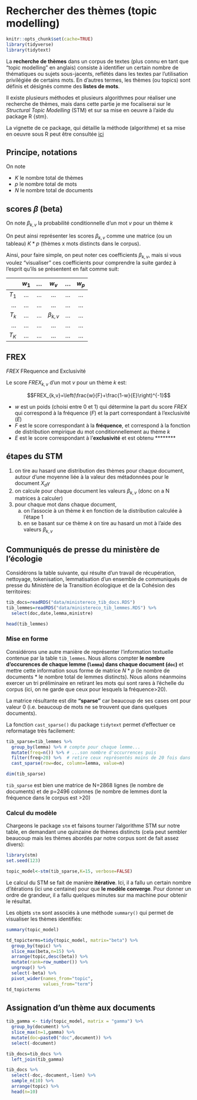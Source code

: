 # Rechercher des thèmes (topic modelling)

```r
knitr::opts_chunk$set(cache=TRUE)
library(tidyverse)
library(tidytext)
```

La **recherche de thèmes** dans un corpus de textes (plus connu en tant que "topic modelling" en anglais) consiste à identifier un certain nombre de thématiques ou sujets sous-jacents, reflétés dans les textes par l'utilisation privilégiée de certains mots. En d'autres termes, les thèmes (ou topics) sont définis et désignés comme des **listes de mots**.

Il existe plusieurs méthodes et plusieurs algorithmes pour réaliser une recherche de thèmes, mais dans cette partie je me focaliserai sur le *Structural Topic Modelling* (STM) et sur sa mise en oeuvre à l'aide du package R \{stm}.

La vignette de ce package, qui détaille la méthode (algorithme) et sa mise en oeuvre sous R peut être consultée [ici](https://cran.r-project.org/web/packages/stm/vignettes/stmVignette.pdf)

## Principe, notations

On note 

- $K$ le nombre total de thèmes
- $p$ le nombre total de mots
- $N$ le nombre total de documents

## scores $\beta$ (beta)

On note $\beta_{k,v}$ la probabilité conditionnelle d'un mot $v$ pour un thème $k$

On peut ainsi représenter les scores $\beta_{k,v}$ comme une matrice (ou un tableau) $K*p$ (thèmes x mots distincts dans le corpus).

Ainsi, pour faire simple, on peut noter ces coefficients $\beta_{k,v}$, mais si vous voulez "visualiser" ces coefficients pour comprendre la suite gardez à l'esprit qu'ils se présentent en fait comme suit:


|     |$w_1$|...  |$w_v$        |...  |$w_p$|
|----:|:---:|:---:|:-----------:|:---:|:---:|
|$T_1$|...  |...  |...          |...  |...  |
|...  |...  |...  |...          |...  |...  |
|$T_k$|...  |...  |$\beta_{k,v}$|...  |...  |
|...  |...  |...  |...          |...  |...  |
|$T_K$|...  |...  |...          |...  |...  |


## FREX

$FREX$ FRequence and Exclusivité

Le score $FREX_{k,v}$ d'un mot $v$ pour un thème $k$ est: 

$$FREX_{k,v}=\left(\frac{w}{F}+\frac{1-w}{E}\right)^{-1}$$

- $w$ est un poids (choisi entre 0 et 1) qui détermine la part du score $FREX$ qui correspond à la fréquence ($F$) et la part correspondant à l'exclusivité ($E$)
- $F$ est le score correspondant à la **fréquence**, et correspond à la fonction de distribution empirique du mot conditionnellement au thème $k$
- $E$ est le score correspondant à l'**exclusivité** et est obtenu ********


## étapes du STM

1. on tire au hasard une distribution des thèmes pour chaque document, autour d'une moyenne liée à la valeur des métadonnées pour le document $X_d\gamma$
2. on calcule pour chaque document les valeurs $\beta_{k,v}$ (donc on a N matrices à calculer)
3. pour chaque mot dans chaque document, 
    a. on l'associe à un thème $k$ en fonction de la distribution calculée à l'étape 1 
    b. en se basant sur ce thème $k$ on tire au hasard un mot à l'aide des valeurs $\beta_{k,v}$ 


## Communiqués de presse du ministère de l'écologie

Considérons la table suivante, qui résulte d'un travail de récupération, nettoyage, tokenisation, lemmatisation d'un ensemble de communiqués de presse du Ministère de la Transition écologique et de la Cohésion des territoires:

```r
tib_docs=readRDS("data/ministereco_tib_docs.RDS")
tib_lemmes=readRDS("data/ministereco_tib_lemmes.RDS") %>% 
  select(doc,date,lemma,ministre)

head(tib_lemmes)
```

### Mise en forme

Considérons une autre manière de représenter l'information textuelle contenue par la table `tib_lemmes`. Nous allons compter **le nombre d'occurences de chaque lemme (`lemma`) dans chaque document (`doc`)** et mettre cette information sous forme de matrice $N*p$ (le nombre de documents * le nombre total de lemmes distincts). Nous allons néanmoins exercer un tri préliminaire en retirant les mots qui sont rares à l'échelle du corpus (ici, on ne garde que ceux pour lesquels la fréquence>20).

La matrice résultante est dite **"sparse"** car beaucoup de ses cases ont pour valeur 0 (i.e. beaucoup de mots ne se trouvent que dans quelques documents).

La fonction `cast_sparse()` du package `tidytext` permet d'effectuer ce reformatage très facilement: 

```r
tib_sparse=tib_lemmes %>% 
  group_by(lemma) %>% # compte pour chaque lemme...
  mutate(freq=n()) %>% # ...son nombre d'occurrences puis
  filter(freq>20) %>%  # retire ceux représentés moins de 20 fois dans le corpus
  cast_sparse(row=doc, column=lemma, value=n)

dim(tib_sparse)
```

`tib_sparse` est bien une matrice de N=2868 lignes (le nombre de documents) et de p=2496 colonnes (le nombre de lemmes dont la fréquence dans le corpus est >20)

### Calcul du modèle

Chargeons le package `stm` et faisons tourner l'algorithme STM sur notre table, en demandant une quinzaine de thèmes distincts (cela peut sembler beaucoup mais les thèmes abordés par notre corpus sont de fait assez divers):

```r
library(stm)
set.seed(123)

topic_model<-stm(tib_sparse,K=15, verbose=FALSE)
```

Le calcul du STM se fait de manière **itérative**. Ici, il a fallu un certain nombre d'itérations (ici une centaine) pour que **le modèle converge**. Pour donner un ordre de grandeur, il a fallu quelques minutes sur ma machine pour obtenir le résultat.

Les objets `stm` sont associés à une méthode `summary()` qui permet de visualiser les thèmes identifiés:

```r
summary(topic_model)
```


```r
td_topicterms=tidy(topic_model, matrix="beta") %>% 
  group_by(topic) %>% 
  slice_max(beta,n=15) %>% 
  arrange(topic,desc(beta)) %>% 
  mutate(rank=row_number()) %>% 
  ungroup() %>% 
  select(-beta) %>% 
  pivot_wider(names_from="topic",
              values_from="term")
td_topicterms
```

## Assignation d'un thème aux documents 

```r
tib_gamma <- tidy(topic_model, matrix = "gamma") %>% 
  group_by(document) %>% 
  slice_max(n=1,gamma) %>% 
  mutate(doc=paste0("doc",document)) %>%
  select(-document)
```

```r
tib_docs=tib_docs %>% 
  left_join(tib_gamma)

tib_docs %>%
  select(-doc,-document,-lien) %>% 
  sample_n(10) %>% 
  arrange(topic) %>% 
  head(n=10)
```


